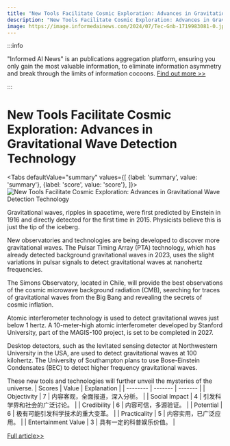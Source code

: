 ```yaml
---
title: "New Tools Facilitate Cosmic Exploration: Advances in Gravitational Wave Detection Technology"
description: "New Tools Facilitate Cosmic Exploration: Advances in Gravitational Wave Detection Technology"
image: https://image.informedainews.com/2024/07/Tec-Gnb-1719983081-0.jpg
---
```



:::info

"Informed AI News" is an publications aggregation platform, ensuring you only gain the most valuable information, to eliminate information asymmetry and break through the limits of information cocoons.  [Find out more >>](/)

:::

# New Tools Facilitate Cosmic Exploration: Advances in Gravitational Wave Detection Technology


<Tabs
	defaultValue="summary"
	values={[
	{label: 'summary', value: 'summary'},
	{label: 'score', value: 'score'},
]}>
<TabItem value="summary">
<img
  src="https://image.informedainews.com/2024/07/Tec-Gnb-1719983081-0.jpg"
  alt="New Tools Facilitate Cosmic Exploration: Advances in Gravitational Wave Detection Technology"
/>



Gravitational waves, ripples in spacetime, were first predicted by Einstein in 1916 and directly detected for the first time in 2015. Physicists believe this is just the tip of the iceberg.

New observatories and technologies are being developed to discover more gravitational waves. The Pulsar Timing Array (PTA) technology, which has already detected background gravitational waves in 2023, uses the slight variations in pulsar signals to detect gravitational waves at nanohertz frequencies.

The Simons Observatory, located in Chile, will provide the best observations of the cosmic microwave background radiation (CMB), searching for traces of gravitational waves from the Big Bang and revealing the secrets of cosmic inflation.

Atomic interferometer technology is used to detect gravitational waves just below 1 hertz. A 10-meter-high atomic interferometer developed by Stanford University, part of the MAGIS-100 project, is set to be completed in 2027.

Desktop detectors, such as the levitated sensing detector at Northwestern University in the USA, are used to detect gravitational waves at 100 kilohertz. The University of Southampton plans to use Bose-Einstein Condensates (BEC) to detect higher frequency gravitational waves.

These new tools and technologies will further unveil the mysteries of the universe.
</TabItem>
<TabItem value="score">
	| Scores     | Value   | Explanation |
	| -------- | ------- | ------- |
	| Objectivity  | 7    | 内容客观，全面报道，深入分析。    |
	| Social Impact | 4     | 引发科学界和社会的广泛讨论。    |
	| Credibility    | 6    | 内容可信，多源验证。    |
	| Potential    | 6    | 极有可能引发科学技术的重大变革。    |
	| Practicality    | 5    | 内容实用，已广泛应用。    |
	| Entertainment Value    | 3    | 具有一定的科普娱乐价值。    |
</TabItem>
</Tabs>

[Full article>>](https://www.cnbeta.com.tw/articles/science/1436928.htm)
